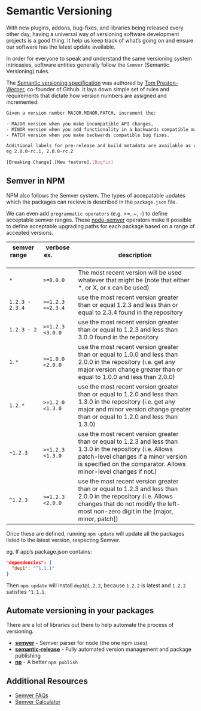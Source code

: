 


# Semantic Versioning

With new plugins, addons, bug-fixes, and libraries being released every other day,
having a universal way of versioning software development projects is a good thing.
It help us keep track of what’s going on and ensure our software has the latest update available.

In order for everyone to speak and understand the same versioning system intricasies, software entities generally follow the `Semver` (Semantic Versioning) rules.

The [Semantic versioning specification](https://semver.org/) was authored by [Tom Preston-Werner](http://tom.preston-werner.com/), co-founder of Github.
It lays down simple set of rules and requirements that dictate how version numbers are assigned and incremented.

```bash
Given a version number MAJOR.MINOR.PATCH, increment the:

- MAJOR version when you make incompatible API changes,
- MINOR version when you add functionality in a backwards compatible manner, and
- PATCH version when you make backwards compatible bug fixes.

Additional labels for pre-release and build metadata are available as extensions to the MAJOR.MINOR.PATCH format.
eg 2.0.0-rc.1, 2.0.0-rc.2

[Breaking Change].[New feature].[Bugfix]
```

## Semver in NPM

NPM also follows the Semver system. The types of accepatable updates which the packages can recieve is described in the `package.json` file.

We can even add `programmatic operators` (e.g. >=, ~, -) to define acceptable semver ranges. These [node-semver](https://github.com/npm/node-semver) operators make it possible to define acceptable upgrading paths for each package based on a range of accepted versions.

| **semver range** &nbsp; &nbsp; &nbsp; &nbsp; &nbsp; &nbsp; &nbsp; &nbsp; | **verbose ex.** &nbsp; &nbsp; &nbsp; &nbsp; &nbsp; &nbsp; &nbsp; &nbsp; | **description**                                                                                                                                                                                                          |
| ------------------------------------------------------------------------ | ----------------------------------------------------------------------- | ------------------------------------------------------------------------------------------------------------------------------------------------------------------------------------------------------------------------ |
| `*`                                                                      | `>=0.0.0`                                                               | The most recent version will be used whatever that might be (note that either \*, or X, or x can be used)                                                                                                                |
| `1.2.3 - 2.3.4`                                                          | `>=1.2.3 <=2.3.4`                                                       | use the most recent version greater than or equal 1.2.3 and less than or equal to 2.3.4 found in the repository                                                                                                          |
| `1.2.3 - 2`                                                              | `>=1.2.3 <3.0.0`                                                        | use the most recent version greater than or equal to 1.2.3 and less than 3.0.0 found in the repository                                                                                                                   |
| `1.*`                                                                    | `>=1.0.0 <2.0.0`                                                        | use the most recent version greater than or equal to 1.0.0 and less than 2.0.0 in the repository (i.e. get any major version change greater than or equal to 1.0.0 and less than 2.0.0)                                  |
| `1.2.*`                                                                  | `>=1.2.0 <1.3.0`                                                        | use the most recent version greater than or equal to 1.2.0 and less than 1.3.0 in the repository (i.e. get any major and minor version change greater than or equal to 1.2.0 and less than 1.3.0)                        |
| `~1.2.3`                                                                 | `>=1.2.3 <1.3.0`                                                        | use the most recent version greater than or equal to 1.2.3 and less than 1.3.0 in the repository (i.e. Allows patch-level changes if a minor version is specified on the comparator. Allows minor-level changes if not.) |
| `^1.2.3`                                                                 | `>=1.2.3 <2.0.0`                                                        | use the most recent version greater than or equal to 1.2.3 and less than 2.0.0 in the repository (i.e. Allows changes that do not modify the left-most non-zero digit in the [major, minor, patch])                      |

Once these are defined, running `npm update` will update all the packages listed to the latest version, respecting Semver.

eg. If app’s package.json contains:

```json
"dependencies": {
  "dep1": "^1.1.1"
}
```

Then `npm update` will install `dep1@1.2.2`, because `1.2.2` is latest and `1.2.2` satisfies `^1.1.1`.

## Automate versioning in your packages

There are a lot of libraries out there to help automate the process of versioning.

-   [**semver**](https://github.com/npm/node-semver) - Semver parser for node (the one npm uses)
-   [**semantic-release**](https://github.com/semantic-release/semantic-release) - Fully automated version management and package publishing
-   [**np**](https://github.com/sindresorhus/np) - A better `npm publish`

## Additional Resources

-   [Semver FAQs](https://semver.org/#faq)
-   [Semver Calculator](https://semver.npmjs.com/)

